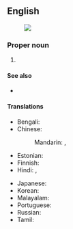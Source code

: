 ==English==
{{wikipedia}}
[[Image:Andaman and Nicobar Islands in India.svg|thumb|]]

===Proper noun===
{{en-proper noun|head=Andaman and Nicobar [[island|Islands]]}}

# {{place|en|archipelago/and/union territory|c/India|in the|bay/Bay of Bengal|capital=Port Blair}}

====See also====
* {{list:union territories/en}}

====Translations====
{{trans-top|Indian territory}}
* Bengali: {{t|bn|আন্দামান ও নিকোবর দ্বীপপুঞ্জ}}
* Chinese:
*: Mandarin: {{t|cmn|安達曼-尼科巴群島}}, {{t|cmn|安达曼-尼科巴群岛|tr=Āndāmàn-Níkēbā qúndǎo}}
* Estonian: {{t|et|Andamanid ja Nicobarid|p}}
* Finnish: {{t|fi|Andamaanit ja Nikobaarit|p}}
* Hindi: {{t|hi|अंडमान और निकोबार द्वीपसमूह|p}}, {{t+|hi|अण्डमान और निकोबार द्वीपसमूह|m}}
{{trans-mid}}
* Japanese: {{t|ja|アンダマン・ニコバル諸島|tr=Andaman-Nikobaru-shotō}}
* Korean: {{t|ko|^안다만니코바르제도}}
* Malayalam: {{t|ml|ആന്തമാന്‍ നിക്കോബാര്‍ ദ്വീപുകള്‍}}
* Portuguese: {{t|pt|Ilhas de Andaman e Nicobar|f-p}}
* Russian: {{t|ru|Андама́нские и Никоба́рские острова́|m-p}}
* Tamil: {{t|ta|அந்தமான் நிக்கோபார் தீவுகள்}}
{{trans-bottom}}